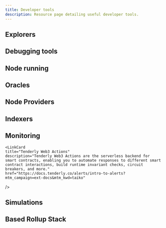 ```yaml
---
title: Developer tools
description: Resource page detailing useful developer tools.
---
```



## Explorers

<CardGrid>
  <LinkCard
    title="Taiko BCR Explorer"
    description="An explorer page for viewing the status of Taiko's BCR rollups."
    href="https://taikonow.xyz"
  />
  <LinkCard
    title="Dune Dashboard (BCR)"
    description="A Dune dashboard to track Taiko BCR mainnet, built by Taiko Labs."
    href="https://dune.com/taiko_xyz/taikobcr"
  />
    <LinkCard
    title="Tenderly Developer Explorer"
    description="Developer Explorer allows you to monitor and inspect transactions, providing high level of details and additional tools such as debugger, simulator, alerts, Virtual TestNets and more."
    href="https://docs.tenderly.co/developer-explorer?mtm_campaign=ext-docs&mtm_kwd=taiko"
  />
</CardGrid>

## Debugging tools

<CardGrid>
  <LinkCard
    title="Tenderly"
    description="Debugger is the complete debugging solution for analyzing, testing, and optimizing smart contracts and transactions. It brings visibility to transaction details to enhance the debugging experience, with features like step-by-step execution, expression evaluation, and more."
    href="https://tenderly.co?mtm_campaign=ext-docs&mtm_kwd=taiko"
  />
</CardGrid>


## Node running

<CardGrid>
  <LinkCard
    title="Dojo Node"
    description="A user-friendly dashboard for monitoring and configuring your Taiko node."
    href="https://dojonode.xyz"
  />
</CardGrid>

## Oracles

<CardGrid>
  <LinkCard
    title="API3"
    description="API3 offers over 200 first-party, OEV-enabled price feeds on Taiko Mainnet and Testnet, providing reliable and decentralized data through the API3 Market."
    href="https://market.api3.org/taiko"
  />
  <LinkCard
    title="Pyth Network"
    description="Pyth Network is the largest first-party Oracle network, delivering real-time data across a vast number of chains. Pyth introduces an innovative low-latency pull oracle design, where users can pull price updates on-chain when needed, enabling everyone in the blockchain environment to access that data point most efficiently. Pyth network updates the prices every 400ms, making Pyth the fastest on-chain oracle."
    href="https://docs.pyth.network/price-feeds/use-real-time-data/evm"
  />
</CardGrid>

## Node Providers

<CardGrid>
  <LinkCard
    title="Porters TKN Api"
    description="PORTERS provides Web3 DePIN infrastructure through the POKT Network. The PORTERS Token Name Service API provides API access to token metadata, including TAIKO, through REST endpoints that may be accessed through the user's PORTERS App."
    href="https://docs.porters.xyz/"
  />
  <LinkCard
    title="Tenderly"
    description="Tenderly offers a highly performant and reliable production infrastructure, equipped with custom RPC methods for gas price prediction, simulations, tracing, and more."
    href="https://docs.tenderly.co/node/rpc-reference/taiko-hekla?mtm_campaign=ext-docs&mtm_kwd=taiko"
  />
</CardGrid>

## Indexers

<CardGrid>
  <LinkCard
    title="Goldsky"
    description="Goldsky offers high-performance subgraph hosting and realtime data replication pipelines (Mirror). Subgraphs allow for flexible indexing with typescript, with support for webhooks, and Mirror allows users to get live blockchain data in database or message queues with a single yaml config."
    href="https://docs.goldsky.com/chains/taiko/?utm_source=taiko&utm_medium=docs"
  />
</CardGrid>

## Monitoring

<CardGrid>
  <LinkCard
    title="Tenderly Alerts"
    description="Tenderly Alerts allow you to get notifications or trigger external webhooks based on transactions and contract interactions on Taiko. With Alerts API, it's possible to create custom alerts with more granular triggering criteria."
    href="https://docs.tenderly.co/alerts/intro-to-alerts?mtm_campaign=ext-docs&mtm_kwd=taiko"
  />

    <LinkCard
    title="Tenderly Web3 Actions"
    description="Tenderly Web3 Actions are the serverless backend for smart contracts, enabling you to automate responses to different smart contract interactions, build runtime invariant checks, circuit breakers, and more."
    href="https://docs.tenderly.co/alerts/intro-to-alerts?mtm_campaign=ext-docs&mtm_kwd=taiko"
  />
</CardGrid>

## Simulations

<CardGrid>
  <LinkCard
    title="Tenderly Simulations"
    description="Integrate Simulation RPC to predict transaction outcomes such as asset changes, precise gas usage, and emitted events."
    href="https://docs.tenderly.co/simulations/single-simulations#simulate-via-rpc?mtm_campaign=ext-docs&mtm_kwd=taiko"
  />
</CardGrid>

## Based Rollup Stack

<CardGrid>
  <LinkCard
    title="Nethermind Surge"
    description="Developed by Nethermind, Surge is a high-performance, based rollup template built on a modified Taiko stack that embodies Ethereum's principles of decentralization, security, and censorship resistance."
    href="https://docs.surge.wtf/docs/intro"
  />
</CardGrid>
